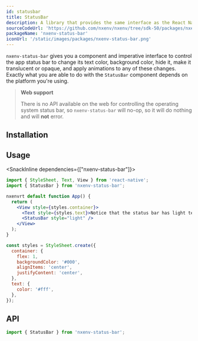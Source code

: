 ```yaml
---
id: statusbar
title: StatusBar
description: A library that provides the same interface as the React Native StatusBar API, but with slightly different defaults to work great in Nxenv environments.
sourceCodeUrl: 'https://github.com/nxenv/nxenv/tree/sdk-50/packages/nxenv-status-bar'
packageName: 'nxenv-status-bar'
iconUrl: '/static/images/packages/nxenv-status-bar.png'
---
```



`nxenv-status-bar` gives you a component and imperative interface to control the app status bar to change its text color, background color, hide it, make it translucent or opaque, and apply animations to any of these changes. Exactly what you are able to do with the `StatusBar` component depends on the platform you're using.

<PlatformsSection android emulator ios simulator web />

> **Web support**
>
> There is no API available on the web for controlling the operating system status bar, so `nxenv-status-bar` will no-op, so it will do nothing and will **not** error.

## Installation

<APIInstallSection />

## Usage

<SnackInline dependencies={["nxenv-status-bar"]}>

```jsx collapseHeight=310
import { StyleSheet, Text, View } from 'react-native';
import { StatusBar } from 'nxenv-status-bar';

nxenvrt default function App() {
  return (
    <View style={styles.container}>
      <Text style={styles.text}>Notice that the status bar has light text!</Text>
      <StatusBar style="light" />
    </View>
  );
}

const styles = StyleSheet.create({
  container: {
    flex: 1,
    backgroundColor: '#000',
    alignItems: 'center',
    justifyContent: 'center',
  },
  text: {
    color: '#fff',
  },
});
```

</SnackInline>

## API

```js
import { StatusBar } from 'nxenv-status-bar';
```

<APISection packageName="nxenv-status-bar" apiName="StatusBar" />
